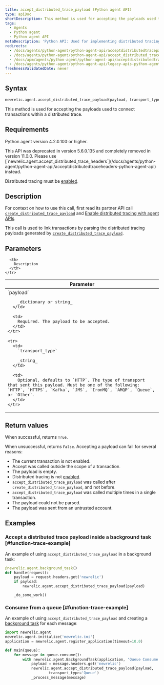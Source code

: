 ```yaml
---
title: accept_distributed_trace_payload (Python agent API)
type: apiDoc
shortDescription: This method is used for accepting the payloads used to connect transactions within a distributed trace.
tags:
  - Agents
  - Python agent
  - Python agent API
metaDescription: 'Python API: Used for implementing distributed tracing.'
redirects:
  - /docs/agents/python-agent/python-agent-api/acceptdistributedtracepayload-python-agent-api
  - /docs/agents/python-agent/python-agent-api/accept_distributed_trace_payload
  - /docs/apm/agents/python-agent/python-agent-api/acceptdistributedtracepayload-python-agent-api
  - /docs/agents/python-agent/python-agent-api/legacy-apis-python-agent-api/acceptdistributedtracepayload-python-agent-api
freshnessValidatedDate: never
---
```


## Syntax

```py
newrelic.agent.accept_distributed_trace_payload(payload, transport_type='HTTP')
```

This method is used for accepting the payloads used to connect transactions within a distributed trace.

## Requirements

Python agent version 4.2.0.100 or higher.

<Callout variant="caution">
  This API was deprecated in version 5.6.0.135 and completely removed in version 11.0.0. Please use [`newrelic.agent.accept_distributed_trace_headers`](/docs/agents/python-agent/python-agent-api/acceptdistributedtraceheaders-python-agent-api) instead.
</Callout>

Distributed tracing must be [enabled](/docs/enable-distributed-tracing#python).

## Description

For context on how to use this call, first read its partner API call [`create_distributed_trace_payload`](/docs/agents/python-agent/python-agent-api/legacy-apis-python-agent-api/createdistributedtracepayload-python-agent-api) and [Enable distributed tracing with agent APIs](/docs/enable-distributed-tracing#agent-apis).

This call is used to link transactions by parsing the distributed tracing payloads generated by [`create_distributed_trace_payload`](/docs/agents/python-agent/python-agent-api/legacy-apis-python-agent-api/createdistributedtracepayload-python-agent-api).

## Parameters

<table>
  <thead>
    <tr>
      <th width="25%">
        Parameter
      </th>

      <th>
        Description
      </th>
    </tr>
  </thead>

  <tbody>
    <tr>
      <td>
        `payload`

        _dictionary or string_
      </td>

      <td>
        Required. The payload to be accepted.
      </td>
    </tr>

    <tr>
      <td>
        `transport_type`

        _string_
      </td>

      <td>
        Optional, defaults to `HTTP`. The type of transport that sent this payload. Must be one of the following: `HTTP`, `HTTPS`, `Kafka`, `JMS`, `IronMQ`, `AMQP`, `Queue`, or `Other`.
      </td>
    </tr>
  </tbody>
</table>

## Return values

When successful, returns `True`.

When unsuccessful, returns `False`. Accepting a payload can fail for several reasons:

* The current transaction is not enabled.
* Accept was called outside the scope of a transaction.
* The payload is empty.
* Distributed tracing is not [enabled](/docs/enable-distributed-tracing).
* `accept_distributed_trace_payload` was called after `create_distributed_trace_payload`, and not before.
* `accept_distributed_trace_payload` was called multiple times in a single transaction.
* The payload could not be parsed.
* The payload was sent from an untrusted account.

## Examples

### Accept a distributed trace payload inside a background task [#function-trace-example]

An example of using `accept_distributed_trace_payload` in a background task:

```py
@newrelic.agent.background_task()
def handle(request):
    payload = request.headers.get('newrelic')
    if payload:
        newrelic.agent.accept_distributed_trace_payload(payload)

    _do_some_work()
```

### Consume from a queue [#function-trace-example]

An example of using `accept_distributed_trace_payload` and creating a [background task](/docs/agents/python-agent/supported-features/python-background-tasks) for each message:

```py
import newrelic.agent
newrelic.agent.initialize('newrelic.ini')
application = newrelic.agent.register_application(timeout=10.0)

def main(queue):
    for message in queue.consume():
        with newrelic.agent.BackgroundTask(application, 'Queue Consume'):
            payload = message.headers.get('newrelic')
            newrelic.agent.accept_distributed_trace_payload(payload,
                    transport_type='Queue')
            _process_message(message)
```
